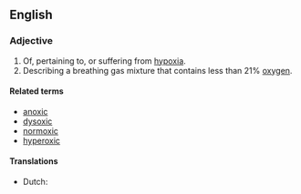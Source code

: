 ==English==

===Adjective===
{{en-adj}}

# Of, pertaining to, or suffering from [[hypoxia]].
# Describing a breathing gas mixture that contains less than 21% [[oxygen]].

====Related terms====
* [[anoxic]]
* [[dysoxic]]
* [[normoxic]]
* [[hyperoxic]]

====Translations====
{{trans-top|pertaining to hypoxia}}
* Dutch: {{t-|nl|hypoxisch}}
{{trans-mid}}
{{trans-bottom}}